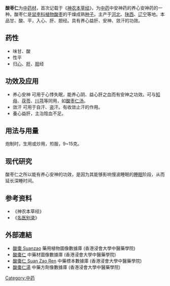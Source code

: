 {{ctm}}
'''酸枣仁'''为[[中药材|中药材]]，首次记载于《[[神农本草经|神农本草经]]》，为[[中药|中药]]中安神药的养心安神药的一种。酸枣仁是[[鼠李科|鼠李科]][[植物|植物]][[酸枣|酸枣]]的干燥成熟[[种子|种子]]。主产于[[河北|河北]]、[[陕西|陕西]]、[[辽宁|辽宁]]等地。本品甘、酸、平，入心、肝、胆经。具有养心益肝、安神、敛汗的功效。

==药性==
*味甘、酸
*性平
*归[[手少阴心经|心]]、[[足厥阴肝经|肝]]、[[足少阳胆经|胆]]经

==功效及应用==
*养心安神 可用于心悸失眠，能养心阴、益心肝之血而有安神之功效。可与[[知母|知母]]、[[茯苓|茯苓]]、[[川芎|川芎]]等同用，如[[酸枣仁汤|酸枣仁汤]]。
*敛汗 可用于自汗、盗汗。有收敛止汗的作用。
*養心益肝，主治陰血不足。

==用法与用量==
炮制时，生用或炒用，煎服，9~15克。

==现代研究==
酸枣仁之所以能有养心安神的功效，是因为其能够影响慢波睡眠的[[睡眠|睡眠]]阶段，从而延长深睡时间。

==参考资料==
*《神农本草经》
*《[[名医别录|名医别录]]》

==外部連結==
* [http://libproject.hkbu.edu.hk/was40/detail?lang=ch&channelid=1288&searchword=herb_id=D00069 酸棗 Suanzao] 藥用植物圖像數據庫 (香港浸會大學中醫藥學院) {{zh}}{{en}}
*[https://sys01.lib.hkbu.edu.hk/cmed/mmid/detail.php?pid=B00235 酸棗仁] 中藥材圖像數據庫  (香港浸會大學中醫藥學院) {{zh}}{{en}} 
* [http://libproject.hkbu.edu.hk/was40/detail?channelid=44273&searchword=herb_id=D00511 酸棗仁 Suan Zao Ren] 中藥標本數據庫 (香港浸會大學中醫藥學院) {{zh-hant}}{{en}}
*[https://sys02.lib.hkbu.edu.hk/cmfid/details.asp?lang=cht&id=F00097 酸棗仁湯] 中藥方劑像數據庫  (香港浸會大學中醫藥學院) {{zh}}{{en}} 


[[Category:中药|Category:中药]]